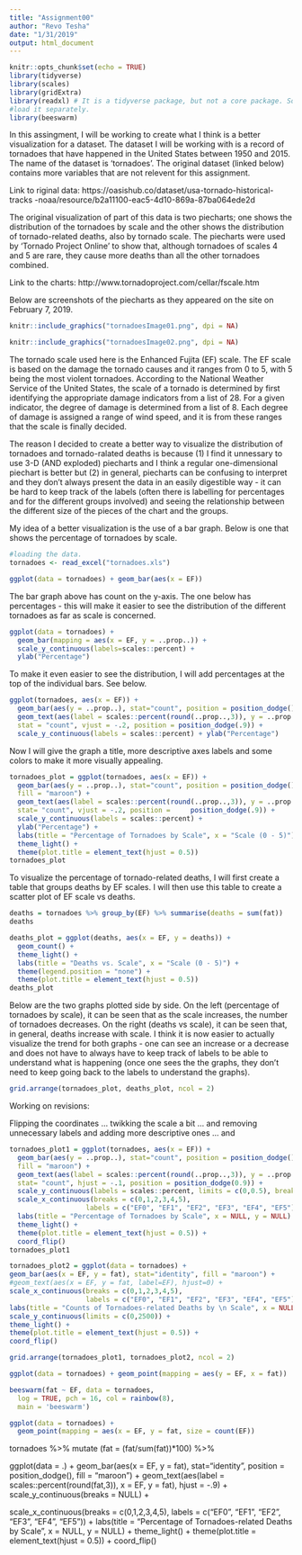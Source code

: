 ```yaml
---
title: "Assignment00"
author: "Revo Tesha"
date: "1/31/2019"
output: html_document
---
```


```r
knitr::opts_chunk$set(echo = TRUE)
library(tidyverse)
library(scales)
library(gridExtra)
library(readxl) # It is a tidyverse package, but not a core package. So need to 
#load it separately.
library(beeswarm)
```

In this assingment, I will be working to create what I think is a better 
visualization for a dataset. The dataset I will be working with is a record of
tornadoes that have happened in the United States between 1950 and 2015. 
The name of the dataset is 'tornadoes'. The original dataset (linked below) 
contains more variables that are not relevent for this assignment.

Link to riginal data: https://oasishub.co/dataset/usa-tornado-historical-tracks
-noaa/resource/b2a11100-eac5-4d10-869a-87ba064ede2d

The original visualization of part of this data is two piecharts; one shows the
distribution of the tornadoes by scale and the other shows the distribution of 
tornado-related deaths, also by tornado scale. The piecharts were used by 
'Tornado Project Online' to show that, although tornadoes of scales 4 and 5 are 
rare, they cause more deaths than all the other tornadoes combined.

Link to the charts: http://www.tornadoproject.com/cellar/fscale.htm 

Below are screenshots of the piecharts as they appeared on the site on 
February 7, 2019.

```r
knitr::include_graphics("tornadoesImage01.png", dpi = NA)
```

```r
knitr::include_graphics("tornadoesImage02.png", dpi = NA)
```

The tornado scale used here is the Enhanced Fujita (EF) scale. The EF scale is
based on the damage the tornado causes and it ranges from 0 to 5, with 5 being 
the most violent tornadoes. According to the National Weather Service of the
United  States, the scale of a tornado is determined by first identifying the 
appropriate  damage indicators from a list of 28. For a given indicator,
the degree of  damage is determined from a list of 8. Each degree of damage 
is assigned a  range of wind speed, and it is from these ranges that the scale
is finally decided.

The reason I decided to create a better way to visualize the distribution of
tornadoes and tornado-ralated deaths is because (1) I find it unnessary to use 
3-D (AND exploded) piecharts and I think a regular one-dimensional piechart is
better but (2) in general, piecharts can be confusing to interpret and they 
don't always present the data in an easily digestible way - it can be hard to 
keep track of the labels (often there is labelling for percentages and for the 
different groups involved) and seeing the relationship between the different 
size of the pieces  of the chart and the groups. 

My idea of a better visualization is the use of a bar graph. Below is one that 
shows the percentage of tornadoes by scale.
```r
#loading the data.
tornadoes <- read_excel("tornadoes.xls")
```
```r
ggplot(data = tornadoes) + geom_bar(aes(x = EF))
```

The bar graph above has count on the y-axis. The one below has percentages - 
this will make it easier to see the distribution of the different tornadoes 
as far as scale is concerned.

```r
ggplot(data = tornadoes) + 
  geom_bar(mapping = aes(x = EF, y = ..prop..)) + 
  scale_y_continuous(labels=scales::percent) + 
  ylab("Percentage") 
```

To make it even easier to see the distribution, I will add percentages at the 
top of the individual bars. See below.
```R
ggplot(tornadoes, aes(x = EF)) + 
  geom_bar(aes(y = ..prop..), stat="count", position = position_dodge()) +
  geom_text(aes(label = scales::percent(round(..prop..,3)), y = ..prop..), 
  stat = "count", vjust = -.2, position = position_dodge(.9)) +
  scale_y_continuous(labels = scales::percent) + ylab("Percentage")
```

Now I will give the graph a title, more descriptive axes labels and some colors
to make it more visually appealing.

```R
tornadoes_plot = ggplot(tornadoes, aes(x = EF)) + 
  geom_bar(aes(y = ..prop..), stat="count", position = position_dodge(),
  fill = "maroon") +
  geom_text(aes(label = scales::percent(round(..prop..,3)), y = ..prop..), 
  stat= "count", vjust = -.2, position =     position_dodge(.9)) +
  scale_y_continuous(labels = scales::percent) + 
  ylab("Percentage") + 
  labs(title = "Percentage of Tornadoes by Scale", x = "Scale (0 - 5)") + 
  theme_light() + 
  theme(plot.title = element_text(hjust = 0.5))
tornadoes_plot
```

To visualize the percentage of tornado-related deaths, I will first create a
table that groups deaths by EF scales. I will then use this table to create a 
scatter plot of EF scale vs deaths.

```r
deaths = tornadoes %>% group_by(EF) %>% summarise(deaths = sum(fat))
deaths
```

```r
deaths_plot = ggplot(deaths, aes(x = EF, y = deaths)) + 
  geom_count() + 
  theme_light() + 
  labs(title = "Deaths vs. Scale", x = "Scale (0 - 5)") + 
  theme(legend.position = "none") + 
  theme(plot.title = element_text(hjust = 0.5))
deaths_plot
```

Below are the two graphs plotted side by side. On the left (percentage of
tornadoes by scale), it can be seen that as the scale increases, the number of
tornadoes decreases. On the right (deaths vs scale), it can be seen that, in
general, deaths increase with scale. I think it is now easier to actually
visualize the trend for both graphs - one can see an increase or a decrease and
does not have to always have to keep track of labels to be able to understand 
what is happening (once one sees the the graphs, they don't need to keep
going back to the labels to understand the graphs).

```r
grid.arrange(tornadoes_plot, deaths_plot, ncol = 2)
```


Working on revisions:

Flipping the coordinates ... twikking the scale a bit ... and removing unnecessary labels and adding more descriptive ones ... and 
```r
tornadoes_plot1 = ggplot(tornadoes, aes(x = EF)) +
  geom_bar(aes(y = ..prop..), stat="count", position = position_dodge(),
  fill = "maroon") +
  geom_text(aes(label = scales::percent(round(..prop..,3)), y = ..prop..),
  stat= "count", hjust = -.1, position = position_dodge(0.9)) +
  scale_y_continuous(labels = scales::percent, limits = c(0,0.5), breaks = NULL) +
  scale_x_continuous(breaks = c(0,1,2,3,4,5),
                   labels = c("EF0", "EF1", "EF2", "EF3", "EF4", "EF5")) +
  labs(title = "Percentage of Tornadoes by Scale", x = NULL, y = NULL) +
  theme_light() +
  theme(plot.title = element_text(hjust = 0.5)) +
  coord_flip()
tornadoes_plot1
```

```r
tornadoes_plot2 = ggplot(data = tornadoes) + 
geom_bar(aes(x = EF, y = fat), stat="identity", fill = "maroon") +
#geom_text(aes(x = EF, y = fat, label=EF), hjust=0) +
scale_x_continuous(breaks = c(0,1,2,3,4,5),
                   labels = c("EF0", "EF1", "EF2", "EF3", "EF4", "EF5")) +
labs(title = "Counts of Tornadoes-related Deaths by \n Scale", x = NULL, y = NULL) +
scale_y_continuous(limits = c(0,2500)) +
theme_light() +
theme(plot.title = element_text(hjust = 0.5)) +
coord_flip()
```

```r
grid.arrange(tornadoes_plot1, tornadoes_plot2, ncol = 2)
```




































```r
ggplot(data = tornadoes) + geom_point(mapping = aes(y = EF, x = fat))
```

```r
beeswarm(fat ~ EF, data = tornadoes, 
  log = TRUE, pch = 16, col = rainbow(8),
  main = 'beeswarm')
```


```r
ggplot(data = tornadoes) + 
  geom_point(mapping = aes(x = EF, y = fat, size = count(EF))
```


tornadoes %>%
  mutate (fat = (fat/sum(fat))*100) %>%

ggplot(data = .) + 
geom_bar(aes(x = EF, y = fat), stat="identity", position = position_dodge(),
fill = "maroon") +
geom_text(aes(label = scales::percent(round(fat,3)), x = EF, y = fat), hjust = -.9) + 
scale_y_continuous(breaks = NULL) +

scale_x_continuous(breaks = c(0,1,2,3,4,5),
                   labels = c("EF0", "EF1", "EF2", "EF3", "EF4", "EF5")) +
labs(title = "Percentage of Tornadoes-related Deaths by Scale", x = NULL, y = NULL) +
theme_light() +
theme(plot.title = element_text(hjust = 0.5)) +
coord_flip()